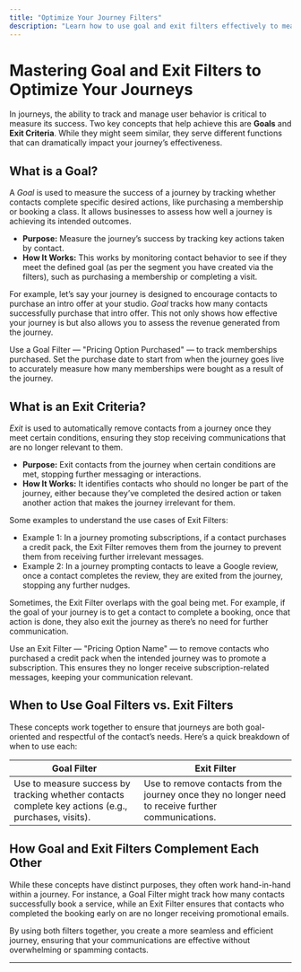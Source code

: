```yaml
---
title: "Optimize Your Journey Filters"
description: "Learn how to use goal and exit filters effectively to measure success and manage contacts in Kenko Journeys."
---
```



# Mastering Goal and Exit Filters to Optimize Your Journeys

In journeys, the ability to track and manage user behavior is critical to measure its success. Two key concepts that help achieve this are **Goals** and **Exit Criteria**. While they might seem similar, they serve different functions that can dramatically impact your journey’s effectiveness.

## What is a Goal?

A _Goal_ is used to measure the success of a journey by tracking whether contacts complete specific desired actions, like purchasing a membership or booking a class. It allows businesses to assess how well a journey is achieving its intended outcomes.

- **Purpose:** Measure the journey’s success by tracking key actions taken by contact.
- **How It Works:** This works by monitoring contact behavior to see if they meet the defined goal (as per the segment you have created via the filters), such as purchasing a membership or completing a visit.

For example, let’s say your journey is designed to encourage contacts to purchase an intro offer at your studio. _Goal_ tracks how many contacts successfully purchase that intro offer. This not only shows how effective your journey is but also allows you to assess the revenue generated from the journey.

<Info>
  Use a Goal Filter — "Pricing Option Purchased" — to track memberships purchased. Set the purchase date to start from when the journey goes live to accurately measure how many memberships were bought as a result of the journey.
</Info>

## What is an Exit Criteria?

_Exit_ is used to automatically remove contacts from a journey once they meet certain conditions, ensuring they stop receiving communications that are no longer relevant to them.

- **Purpose:** Exit contacts from the journey when certain conditions are met, stopping further messaging or interactions.
- **How It Works:** It identifies contacts who should no longer be part of the journey, either because they’ve completed the desired action or taken another action that makes the journey irrelevant for them.

Some examples to understand the use cases of Exit Filters:

- Example 1: In a journey promoting subscriptions, if a contact purchases a credit pack, the Exit Filter removes them from the journey to prevent them from receiving further irrelevant messages.
- Example 2: In a journey prompting contacts to leave a Google review, once a contact completes the review, they are exited from the journey, stopping any further nudges.

Sometimes, the Exit Filter overlaps with the goal being met. For example, if the goal of your journey is to get a contact to complete a booking, once that action is done, they also exit the journey as there’s no need for further communication.

<Info>
  Use an Exit Filter — "Pricing Option Name" — to remove contacts who purchased a credit pack when the intended journey was to promote a subscription. This ensures they no longer receive subscription-related messages, keeping your communication relevant.
</Info>

## When to Use Goal Filters vs. Exit Filters

These concepts work together to ensure that journeys are both goal-oriented and respectful of the contact’s needs. Here’s a quick breakdown of when to use each:

| Goal Filter                                                                                         | Exit Filter                                                                                         |
| --------------------------------------------------------------------------------------------------- | --------------------------------------------------------------------------------------------------- |
| Use to measure success by tracking whether contacts complete key actions (e.g., purchases, visits). | Use to remove contacts from the journey once they no longer need to receive further communications. |

## How Goal and Exit Filters Complement Each Other

While these concepts have distinct purposes, they often work hand-in-hand within a journey. For instance, a Goal Filter might track how many contacts successfully book a service, while an Exit Filter ensures that contacts who completed the booking early on are no longer receiving promotional emails.

By using both filters together, you create a more seamless and efficient journey, ensuring that your communications are effective without overwhelming or spamming contacts.

---